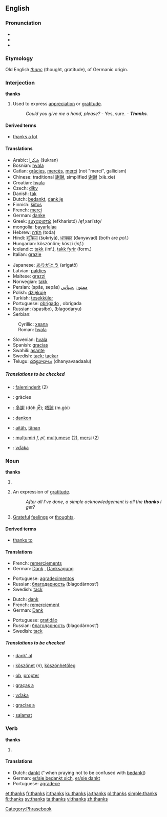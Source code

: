 ==English==

===Pronunciation===
*{{IPA|/θæŋks/}}
*{{SAMPA|/T{Nks/}}
*{{audio|en-us-thanks.ogg|Audio (US)}}

===Etymology===
Old English ''[[thanc]]'' (thought, gratitude), of Germanic origin.

===Interjection===
'''thanks'''

# Used to express [[appreciation]] or [[gratitude]].
#:''Could you give me a hand, please?'' - Yes, sure. - '''''Thanks'''.''

====Derived terms====
*[[thanks a lot]]

====Translations====
{{top}}
*Arabic: [[شكرا]] (šukran)
*Bosnian: [[hvala#Bosnian|hvala]]
*Catlan: [[gràcies]], [[mercès]], [[merci]] (not "mercí", gallicism)
*Chinese: traditional [[謝謝]], simplified [[谢谢]] (xiè.xie)
*Croatian: [[hvala#Croatian|hvala]]
*Czech: [[díky]]
*Danish: [[tak]]
*Dutch: [[bedankt]], [[dank je]]
*Finnish: [[kiitos]]
*French: [[merci]]
*German: [[danke]]
*Greek: [[ευχαριστώ]] (efkharistó) /e̞fˌxariˈsto̞/
*mongolia: [[bayarlalaa]]
*Hebrew: [[תודה|תּוֹדָה]] (toda)
*Hindi: [[शुक्रिया]] (šʊkriyā), [[धन्यवाद]] (đǝnyǝvad) (both are ''pol.'')<!--ref Oxf H-E Dict, but there is no informal term for thank you in Hindi, both are formal, more so than the English Thank you.-->
*Hungarian: köszönöm; köszi (''inf.'')
*Icelandic: [[takk]] (inf.), [[takk fyrir]] (form.)
*Italian: [[grazie]]
{{mid}}
*Japanese: [[ありがとう]] (arigatō)
*Latvian: [[paldies]]
*Maltese: [[grazzi]]
*Norwegian: [[takk]]
*Persian: (spās, sepās) [[ممنون]] ,[[سپاس]]
*Polish: [[dziękuję]]
*Turkish: [[teşekküler]]
*Portuguese: [[obrigado]] {{m}}, obrigada {{f}}
*Russian: {{trad|ru|спасибо}} (spasíbo), {{trad|ru|благодарю}} (blagodaryu)
*Serbian:
:Cyrillic: [[хвала#Serbian|хвала]]
:Roman: [[hvala#Serbian|hvala]]
*Slovenian: [[hvala]]
*Spanish: [[gracias]]
*Swahili: [[asante]]
*Swedish: [[tack]]; [[tackar]]
*Telugu: [[ధన్యవాదాలు]] (dhanyavaadaalu)
{{bottom}}

=====Translations to be checked=====
{{checktrans}}
*{{ttbc|Albanian}}: [[faleminderit]] (2)
*{{ttbc|Catalan}}: gràcies
*{{ttbc|Chinese (Cantonese)}}: [[多謝]] (dòh.je̿); [[唔該]] (m.gòi)
*{{ttbc|Esperanto}}: [[dankon]]
*{{ttbc|Estonian}}: [[aitäh]], [[tänan]]
*{{ttbc|Romanian}}: [[mulțumiri]] ''f, pl'', [[mulțumesc]] {{n}} (2), [[mersi]] {{n}} (2)
*{{ttbc|Slovak}}: [[vďaka]]

===Noun===
'''thanks'''

# {{obsolete}} {{plural of|[[thank]]}}
# {{plurale tantum}} An expression of [[gratitude]].
#:''After all I've done, a simple acknowledgement is all the '''thanks''' I get?''
# [[grateful|Grateful]] [[feelings]] or [[thought]]s.

====Derived terms====
*[[thanks to]]

====Translations====
{{trans-top|Expression of gratitude}}
*French: [[remerciement]]s {{m}} {{p}}
*German: [[Dank]] {{m}}, [[Danksagung]] {{f}}
{{trans-mid}}
*Portuguese: [[agradecimento]]s {{m}} {{p}}
*Russian: [[благодарность]] (blagodárnost’) {{f}}
*Swedish: [[tack]] {{n}}
{{trans-bottom}}

{{trans-top|Grateful feelings}}
*Dutch: [[dank]]
*French: [[remerciement]] {{m}}
*German: [[Dank]] {{m}}
{{trans-mid}}
*Portuguese: [[gratidão]] {{f}}
*Russian: [[благодарность]] (blagodárnost’) {{f}}
*Swedish: [[tack]] {{n}}
{{trans-bottom}}

=====Translations to be checked=====
{{checktrans}}
*{{ttbc|Esperanto}}: [[dank' al]]
*{{ttbc|Hungarian}}: [[köszönet]] (''n''), [[köszönhetöleg]]
*{{ttbc|Latin}}: [[ob]], [[propter]]
*{{ttbc|Portuguese}}: [[graças a]]
*{{ttbc|Slovak}}: [[vďaka]]
*{{ttbc|Spanish}}: [[gracias a]]
*{{ttbc|Filipino}}: [[salamat]]

===Verb===
'''thanks'''

# {{third-person singular of|[[thank]]}}

====Translations====
{{top}}
*Dutch: [[dankt]] (''when praying not to be confused with [[bedankt]])
*German: [[sich bedanken|er/sie bedankt sich]], [[danken|er/sie dankt]]
*Portuguese: [[agradecer|agradece]]
{{mid}}
{{bottom}}

[[Category:Phrasebook]]

[[et:thanks]]
[[fr:thanks]]
[[it:thanks]]
[[ku:thanks]]
[[ja:thanks]]
[[pl:thanks]]
[[simple:thanks]]
[[fi:thanks]]
[[sv:thanks]]
[[ta:thanks]]
[[vi:thanks]]
[[zh:thanks]]